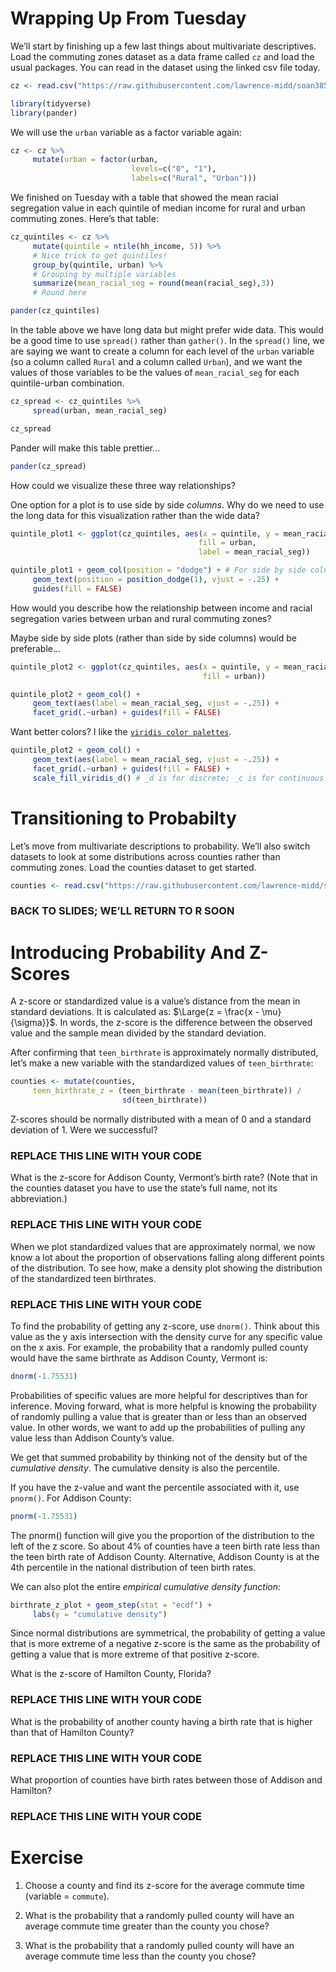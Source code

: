 # Wrapping Up From Tuesday

We'll start by finishing up a few last things about multivariate descriptives. Load the commuting zones dataset as a data frame called `cz` and load the usual packages. You can read in the dataset using the linked csv file today.

```r

cz <- read.csv("https://raw.githubusercontent.com/lawrence-midd/soan385/spring2019/commuting_zones.csv")

library(tidyverse)
library(pander)
```

We will use the `urban` variable as a factor variable again:

```r
cz <- cz %>%
     mutate(urban = factor(urban, 
                           levels=c("0", "1"), 
                           labels=c("Rural", "Urban")))
```

We finished on Tuesday with a table that showed the mean racial segregation value in each quintile of median income for rural and urban commuting zones. Here's that table:

```r
cz_quintiles <- cz %>%
     mutate(quintile = ntile(hh_income, 5)) %>% 
     # Nice trick to get quintiles!
     group_by(quintile, urban) %>% 
     # Grouping by multiple variables
     summarize(mean_racial_seg = round(mean(racial_seg),3)) 
     # Round here

pander(cz_quintiles)
```

In the table above we have long data but might prefer wide data. This would be a good time to use `spread()` rather than `gather()`. In the `spread()` line, we are saying we want to create a column for each level of the `urban` variable (so a column called `Rural` and a column called `Urban`), and we want the values of those variables to be the values of `mean_racial_seg` for each quintile-urban combination.

```r

cz_spread <- cz_quintiles %>%
     spread(urban, mean_racial_seg)

cz_spread
```

Pander will make this table prettier...

```r
pander(cz_spread)
```

How could we visualize these three way relationships?

One option for a plot is to use side by side *columns*. Why do we need to use the long data for this visualization rather than the wide data?

```r
quintile_plot1 <- ggplot(cz_quintiles, aes(x = quintile, y = mean_racial_seg,
                                          fill = urban, 
                                          label = mean_racial_seg))

quintile_plot1 + geom_col(position = "dodge") + # For side by side columns
     geom_text(position = position_dodge(1), vjust = -.25) +
     guides(fill = FALSE)
```

How would you describe how the relationship between income and racial segregation varies between urban and rural commuting zones?

Maybe side by side plots (rather than side by side columns) would be preferable...

```r
quintile_plot2 <- ggplot(cz_quintiles, aes(x = quintile, y = mean_racial_seg,
                                           fill = urban))

quintile_plot2 + geom_col() + 
     geom_text(aes(label = mean_racial_seg, vjust = -.25)) + 
     facet_grid(.~urban) + guides(fill = FALSE)
```


Want better colors? I like the [`viridis color palettes`](https://cran.r-project.org/web/packages/viridis/vignettes/intro-to-viridis.html).

```r
quintile_plot2 + geom_col() + 
     geom_text(aes(label = mean_racial_seg, vjust = -.25)) +
     facet_grid(.~urban) + guides(fill = FALSE) +
     scale_fill_viridis_d() # _d is for discrete; _c is for continuous 
```


# Transitioning to Probabilty

Let's move from multivariate descriptions to probability. We'll also switch datasets to look at some distributions across counties rather than commuting zones. Load the counties dataset to get started.

```r
counties <- read.csv("https://raw.githubusercontent.com/lawrence-midd/soan385/spring2019/counties.csv")
```


### BACK TO SLIDES; WE'LL RETURN TO R SOON ###




# Introducing Probability And Z-Scores

A z-score or standardized value is a value's distance from the mean in standard deviations. It is calculated as: $\Large{z = \frac{x - \mu}{\sigma}}$. In words, the z-score is the difference between the observed value and the sample mean divided by the standard deviation.

After confirming that `teen_birthrate` is approximately normally distributed, let's make a new variable with the standardized values of `teen_birthrate`:

```r
counties <- mutate(counties,
     teen_birthrate_z = (teen_birthrate - mean(teen_birthrate)) /
                         sd(teen_birthrate))
```

Z-scores should be normally distributed with a mean of 0 and a standard deviation of 1. Were we successful?                        

### REPLACE THIS LINE WITH YOUR CODE


What is the z-score for Addison County, Vermont's birth rate? (Note that in the counties dataset you have to use the state's full name, not its abbreviation.)

### REPLACE THIS LINE WITH YOUR CODE


When we plot standardized values that are approximately normal, we now know a lot about the proportion of observations falling along different points of the distribution. To see how, make a density plot showing the distribution of the standardized teen birthrates.

### REPLACE THIS LINE WITH YOUR CODE


To find the probability of getting any z-score, use `dnorm()`. Think about this value as the y axis intersection with the density curve for any specific value on the x axis. For example, the probability that a randomly pulled county would have the same birthrate as Addison County, Vermont is:

```r
dnorm(-1.75531)
```

Probabilities of specific values are more helpful for descriptives than for inference. Moving forward, what is more helpful is knowing the probability of randomly pulling a value that is greater than or less than an observed value.  In other words, we want to add up the probabilities of pulling any value less than Addison County's value.

We get that summed probability by thinking not of the density but of the *cumulative density*. The cumulative density is also the percentile.

If you have the z-value and want the percentile associated with it, use `pnorm()`. For Addison County:

```r
pnorm(-1.75531)
```

The pnorm() function will give you the proportion of the distribution to the left of the z score. So about 4% of counties have a teen birth rate less than the teen birth rate of Addison County. Alternative, Addison County is at the 4th percentile in the national distribution of teen birth rates.

We can also plot the entire *empirical cumulative density function*:

```r
birthrate_z_plot + geom_step(stat = "ecdf") + 
     labs(y = "cumulative density")
```

Since normal distributions are symmetrical, the probability of getting a value that is more extreme of a negative z-score is the same as the probability of getting a value that is more extreme of that positive z-score.

What is the z-score of Hamilton County, Florida?

### REPLACE THIS LINE WITH YOUR CODE

What is the probability of another county having a birth rate that is higher than that of Hamilton County?

### REPLACE THIS LINE WITH YOUR CODE

What proportion of counties have birth rates between those of Addison and Hamilton?

### REPLACE THIS LINE WITH YOUR CODE


# Exercise

1. Choose a county and find its z-score for the average commute time (variable = `commute`). 

2. What is the probability that a randomly pulled county will have an average commute time greater than the county you chose?

3. What is the probability that a randomly pulled county will have an average commute time less than the county you chose?